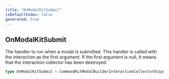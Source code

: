 ```yaml
---
title: "OnModalKitSubmit"
isDefaultIndex: false
generated: true
---
```



<!-- This file was generated from the CommandKit source. Do not modify. Instead, re-run the "docgen" script -->


## OnModalKitSubmit

<GenerationInfo sourceFile="packages/commandkit/src/components/interactive/modal/ModalKit.ts" sourceLine="29" packageName="commandkit" />

The handler to run when a modal is submitted. This handler is called with the interaction as the first argument.
If the first argument is null, it means that the interaction collector has been destroyed.

```ts title="Signature"
type OnModalKitSubmit = CommandKitModalBuilderInteractionCollectorDispatch
```
